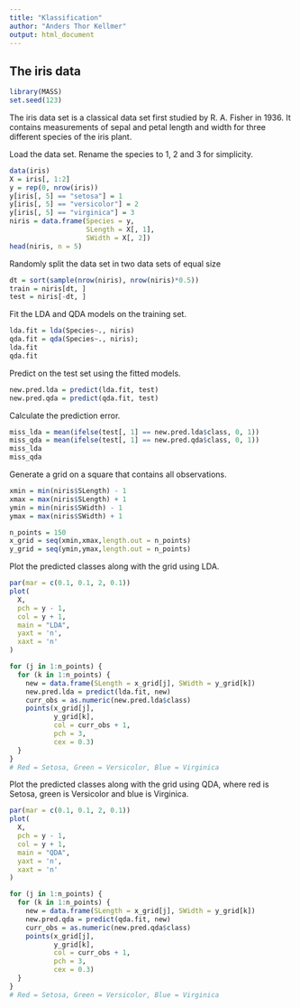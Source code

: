 ```yaml
---
title: "Klassification"
author: "Anders Thor Kellmer"
output: html_document
---
```


## The iris  data
```r
library(MASS)
set.seed(123)
```

The iris data set is a classical data set first studied by R. A. Fisher in 1936. It contains measurements of sepal and petal length and width for three different species of the iris plant.

Load the data set. Rename the species to 1, 2 and 3 for simplicity.

```r
data(iris)
X = iris[, 1:2]
y = rep(0, nrow(iris)) 
y[iris[, 5] == "setosa"] = 1
y[iris[, 5] == "versicolor"] = 2
y[iris[, 5] == "virginica"] = 3
niris = data.frame(Species = y,
                   SLength = X[, 1],
                   SWidth = X[, 2])
head(niris, n = 5)
```

Randomly split the data set in two data sets of equal size

```r
dt = sort(sample(nrow(niris), nrow(niris)*0.5))
train = niris[dt, ]
test = niris[-dt, ]
```

Fit the LDA and QDA models on the training set.

```r
lda.fit = lda(Species~., niris)
qda.fit = qda(Species~., niris);
lda.fit
qda.fit
```

Predict on the test set using the fitted models.

```r
new.pred.lda = predict(lda.fit, test)
new.pred.qda = predict(qda.fit, test)
```

Calculate the prediction error.

```r
miss_lda = mean(ifelse(test[, 1] == new.pred.lda$class, 0, 1))
miss_qda = mean(ifelse(test[, 1] == new.pred.qda$class, 0, 1))
miss_lda
miss_qda
```

Generate a grid on a square that contains all observations.

```r
xmin = min(niris$SLength) - 1
xmax = max(niris$SLength) + 1
ymin = min(niris$SWidth) - 1
ymax = max(niris$SWidth) + 1

n_points = 150     
x_grid = seq(xmin,xmax,length.out = n_points) 
y_grid = seq(ymin,ymax,length.out = n_points) 
```

Plot the predicted classes along with the grid using LDA.
```r
par(mar = c(0.1, 0.1, 2, 0.1))
plot(
  X,
  pch = y - 1,
  col = y + 1,
  main = "LDA",
  yaxt = 'n',
  xaxt = 'n'
)

for (j in 1:n_points) {
  for (k in 1:n_points) {
    new = data.frame(SLength = x_grid[j], SWidth = y_grid[k])
    new.pred.lda = predict(lda.fit, new)
    curr_obs = as.numeric(new.pred.lda$class)
    points(x_grid[j],
           y_grid[k],
           col = curr_obs + 1,
           pch = 3,
           cex = 0.3)
  }
}
# Red = Setosa, Green = Versicolor, Blue = Virginica
```

Plot the predicted classes along with the grid using QDA, where red is Setosa, green is Versicolor and blue is Virginica. 

```r
par(mar = c(0.1, 0.1, 2, 0.1))
plot(
  X,
  pch = y - 1,
  col = y + 1,
  main = "QDA",
  yaxt = 'n',
  xaxt = 'n'
)

for (j in 1:n_points) {
  for (k in 1:n_points) {
    new = data.frame(SLength = x_grid[j], SWidth = y_grid[k])
    new.pred.qda = predict(qda.fit, new)
    curr_obs = as.numeric(new.pred.qda$class)
    points(x_grid[j],
           y_grid[k],
           col = curr_obs + 1,
           pch = 3,
           cex = 0.3)
  }
}
# Red = Setosa, Green = Versicolor, Blue = Virginica
```

